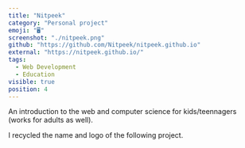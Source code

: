 ```yaml
---
title: "Nitpeek"
category: "Personal project"
emoji: "🖥"
screenshot: "./nitpeek.png"
github: "https://github.com/Nitpeek/nitpeek.github.io"
external: "https://nitpeek.github.io/"
tags:
  - Web Development
  - Education
visible: true
position: 4
---
```


An introduction to the web and computer science for kids/teennagers (works for adults as well).

I recycled the name and logo of the following project.
